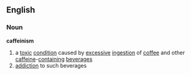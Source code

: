 ==English==
===Noun===
'''caffeinism'''
{{wikipedia}}
#a [[toxic]] [[condition]] caused by [[excessive]] [[ingestion]] of [[coffee]] and other [[caffeine]]-[[containing]] [[beverage]]s
#[[addiction]] to such beverages